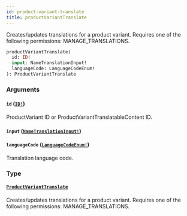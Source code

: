 ```yaml
---
id: product-variant-translate
title: productVariantTranslate
---
```


Creates/updates translations for a product variant. Requires one of the following permissions: MANAGE_TRANSLATIONS.

```graphql
productVariantTranslate(
  id: ID!
  input: NameTranslationInput!
  languageCode: LanguageCodeEnum!
): ProductVariantTranslate

```

### Arguments

#### `id` ([`ID!`](../../../developer/api-reference/scalars/id))

ProductVariant ID or ProductVariantTranslatableContent ID.

#### `input` ([`NameTranslationInput!`](../../../developer/api-reference/inputs/name-translation-input))

#### `languageCode` ([`LanguageCodeEnum!`](../../../developer/api-reference/enums/language-code-enum))

Translation language code.

### Type

#### [`ProductVariantTranslate`](../../../developer/api-reference/objects/product-variant-translate)

Creates/updates translations for a product variant. Requires one of the following permissions: MANAGE_TRANSLATIONS.
